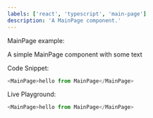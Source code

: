 ```yaml
---
labels: ['react', 'typescript', 'main-page']
description: 'A MainPage component.'
---
```



MainPage example:

A simple MainPage component with some text

Code Snippet:
```js
<MainPage>hello from MainPage</MainPage>
```


Live Playground:
```js live
<MainPage>hello from MainPage</MainPage>
```
